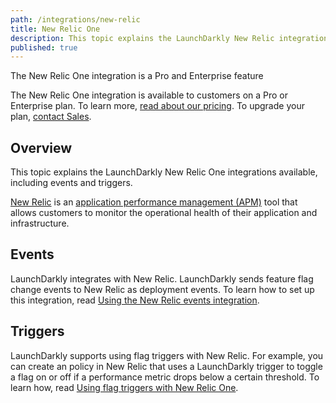 ```yaml
---
path: /integrations/new-relic
title: New Relic One
description: This topic explains the LaunchDarkly New Relic integrations available, including events and triggers.
published: true
---
```


<Callout intent="primary">
<CalloutTitle>The New Relic One integration is a Pro and Enterprise feature</CalloutTitle>
<CalloutDescription>

The New Relic One integration is available to customers on a Pro or Enterprise plan. To learn more, [read about our pricing](https://launchdarkly.com/pricing/). To upgrade your plan, [contact Sales](https://launchdarkly.com/contact-sales/).

</CalloutDescription>
</Callout>

## Overview

This topic explains the LaunchDarkly New Relic One integrations available, including events and triggers.

[New Relic](https://www.newrelic.com/) is an [application performance management (APM)](https://en.m.wikipedia.org/wiki/Application_performance_management) tool that allows customers to monitor the operational health of their application and infrastructure.

## Events

LaunchDarkly integrates with New Relic. LaunchDarkly sends feature flag change events to New Relic as deployment events. To learn how to set up this integration, read [Using the New Relic events integration](/integrations/new-relic/events).

## Triggers

LaunchDarkly supports using flag triggers with New Relic. For example, you can create an policy in New Relic that uses a LaunchDarkly trigger to toggle a flag on or off if a performance metric drops below a certain threshold. To learn how, read [Using flag triggers with New Relic One](/integrations/new-relic/triggers).
